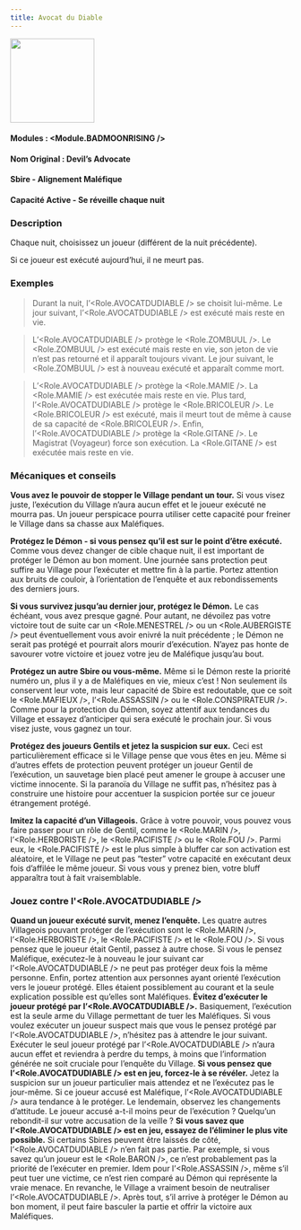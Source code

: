 ```yaml
---
title: Avocat du Diable
---
```



<img src='/img/blood-on-the-clocktower/roles/avocat-du-diable.png' height='150' />

#### Modules : <Module.BADMOONRISING />
#### Nom Original : Devil’s Advocate
#### Sbire - Alignement Maléfique
#### Capacité Active - Se réveille chaque nuit

### Description

Chaque nuit, choisissez un joueur (différent de la nuit précédente).

Si ce joueur est exécuté aujourd’hui, il ne meurt pas.

### Exemples

> Durant la nuit, l’<Role.AVOCATDUDIABLE /> se choisit lui-même. Le jour suivant, l’<Role.AVOCATDUDIABLE /> est exécuté mais reste en vie.

> L’<Role.AVOCATDUDIABLE /> protège le <Role.ZOMBUUL />. Le <Role.ZOMBUUL /> est exécuté mais reste en vie, son jeton de vie n’est pas retourné et il apparaît toujours vivant. Le jour suivant, le <Role.ZOMBUUL /> est à nouveau exécuté et apparaît comme mort.

> L’<Role.AVOCATDUDIABLE /> protège la <Role.MAMIE />. La <Role.MAMIE /> est exécutée mais reste en vie. Plus tard, l’<Role.AVOCATDUDIABLE /> protège le <Role.BRICOLEUR />. Le <Role.BRICOLEUR /> est exécuté, mais il meurt tout de même à cause de sa capacité de <Role.BRICOLEUR />. Enfin, l’<Role.AVOCATDUDIABLE /> protège la <Role.GITANE />. Le Magistrat (Voyageur) force son exécution. La <Role.GITANE /> est exécutée mais reste en vie.

### Mécaniques et conseils

**Vous avez le pouvoir de stopper le Village pendant un tour.** Si vous visez juste, l’exécution du Village n’aura aucun effet et le joueur exécuté ne mourra pas. Un joueur perspicace pourra utiliser cette capacité pour freiner le Village dans sa chasse aux Maléfiques.

**Protégez le Démon - si vous pensez qu’il est sur le point d’être exécuté.** Comme vous devez changer de cible chaque nuit, il est important de protéger le Démon au bon moment. Une journée sans protection peut suffire au Village pour l’exécuter et mettre fin à la partie. Portez attention aux bruits de couloir, à l’orientation de l’enquête et aux rebondissements des derniers jours.

**Si vous survivez jusqu’au dernier jour, protégez le Démon.** Le cas échéant, vous avez presque gagné. Pour autant, ne dévoilez pas votre victoire tout de suite car un <Role.MENESTREL /> ou un <Role.AUBERGISTE /> peut éventuellement vous avoir enivré la nuit précédente ; le Démon ne serait pas protégé et pourrait alors mourir d’exécution. N’ayez pas honte de savourer votre victoire et jouez votre jeu de Maléfique jusqu’au bout.

**Protégez un autre Sbire ou vous-même.** Même si le Démon reste la priorité numéro un, plus il y a de Maléfiques en vie, mieux c’est ! Non seulement ils conservent leur vote, mais leur capacité de Sbire est redoutable, que ce soit le <Role.MAFIEUX />, l’<Role.ASSASSIN /> ou le <Role.CONSPIRATEUR />. Comme pour la protection du Démon, soyez attentif aux tendances du Village et essayez d’anticiper qui sera exécuté le prochain jour. Si vous visez juste, vous gagnez un tour.

**Protégez des joueurs Gentils et jetez la suspicion sur eux.** Ceci est particulièrement efficace si le Village pense que vous êtes en jeu. Même si d’autres effets de protection peuvent protéger un joueur Gentil de l’exécution, un sauvetage bien placé peut amener le groupe à accuser une victime innocente. Si la paranoïa du Village ne suffit pas, n’hésitez pas à construire une histoire pour accentuer la suspicion portée sur ce joueur étrangement protégé.

**Imitez la capacité d’un Villageois.** Grâce à votre pouvoir, vous pouvez vous faire passer pour un rôle de Gentil, comme le <Role.MARIN />, l’<Role.HERBORISTE />, le <Role.PACIFISTE /> ou le <Role.FOU />. Parmi eux, le <Role.PACIFISTE /> est le plus simple à bluffer car son activation est aléatoire, et le Village ne peut pas “tester” votre capacité en exécutant deux fois d’affilée le même joueur. Si vous vous y prenez bien, votre bluff apparaîtra tout à fait vraisemblable.


### Jouez contre l'<Role.AVOCATDUDIABLE />
**Quand un joueur exécuté survit, menez l’enquête.** Les quatre autres Villageois pouvant protéger de l’exécution sont le <Role.MARIN />, l’<Role.HERBORISTE />, le <Role.PACIFISTE /> et le <Role.FOU />. Si vous pensez que le joueur était Gentil, passez à autre chose. Si vous le pensez Maléfique, exécutez-le à nouveau le jour suivant car l’<Role.AVOCATDUDIABLE /> ne peut pas protéger deux fois la même personne. Enfin, portez attention aux personnes ayant orienté l’exécution vers le joueur protégé. Elles étaient possiblement au courant et la seule explication possible est qu’elles sont Maléfiques.
**Évitez d’exécuter le joueur protégé par l’<Role.AVOCATDUDIABLE />.** Basiquement, l’exécution est la seule arme du Village permettant de tuer les Maléfiques. Si vous voulez exécuter un joueur suspect mais que vous le pensez protégé par l’<Role.AVOCATDUDIABLE />, n’hésitez pas à attendre le jour suivant. Exécuter le seul joueur protégé par l’<Role.AVOCATDUDIABLE /> n’aura aucun effet et reviendra à perdre du temps, à moins que l’information générée ne soit cruciale pour l’enquête du Village.
**Si vous pensez que l’<Role.AVOCATDUDIABLE /> est en jeu, forcez-le à se révéler.** Jetez la suspicion sur un joueur particulier mais attendez et ne l’exécutez pas le jour-même. Si ce joueur accusé est Maléfique, l’<Role.AVOCATDUDIABLE /> aura tendance à le protéger. Le lendemain, observez les changements d’attitude. Le joueur accusé a-t-il moins peur de l’exécution ? Quelqu’un rebondit-il sur votre accusation de la veille ?
**Si vous savez que l’<Role.AVOCATDUDIABLE /> est en jeu, essayez de l’éliminer le plus vite possible.** Si certains Sbires peuvent être laissés de côté, l’<Role.AVOCATDUDIABLE /> n’en fait pas partie. Par exemple, si vous savez qu’un joueur est le <Role.BARON />, ce n’est probablement pas la priorité de l’exécuter en premier. Idem pour l’<Role.ASSASSIN />, même s’il peut tuer une victime, ce n’est rien comparé au Démon qui représente la vraie menace. En revanche, le Village a vraiment besoin de neutraliser l’<Role.AVOCATDUDIABLE />. Après tout, s’il arrive à protéger le Démon au bon moment, il peut faire basculer la partie et offrir la victoire aux Maléfiques.
